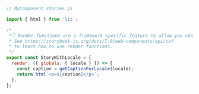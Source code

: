 ```js
// MyComponent.stories.js

import { html } from 'lit';

/*
 *👇 Render functions are a framework specific feature to allow you control on how the component renders.
 * See https://storybook.js.org/docs/7.0/web-components/api/csf
 * to learn how to use render functions.
 */
export const StoryWithLocale = {
  render: ({ globals: { locale } }) => {
    const caption = getCaptionForLocale(locale);
    return html`<p>${caption}</p>`;
  },
};
```
